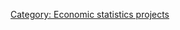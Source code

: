 {{quotation|This article is about an economic statistics project. [[:Category:Economic statistics projects|View a list of all economic statistics projects]]}}<includeonly>[[Category: Economic statistics projects]]</includeonly>
